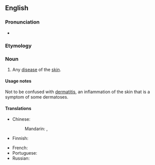 ==English==

===Pronunciation===
* {{a|UK}} {{IPA|/ˌdɜːməˈtəʊsɪs/|lang=en}}

===Etymology===
{{confix|en|dermato|osis}}

===Noun===
{{en-noun|dermatoses}}
{{wikipedia}}

# {{lb|en|medicine}} Any [[disease]] of the [[skin]].

====Usage notes====
Not to be confused with [[dermatitis]], an inflammation of the skin that is a symptom of some dermatoses.

====Translations====
{{trans-top|disease of the skin}}
* Chinese:
*: Mandarin: {{t+|cmn|皮膚病}}, {{t+|cmn|皮肤病|tr=pífūbìng}}
* Finnish: {{t|fi|dermatoosi}}
{{trans-mid}}
* French: {{t+|fr|dermatose|f}}
* Portuguese: {{t+|pt|dermatose|f}}
* Russian: {{t+|ru|дермато́з|m|sc=Cyrl}}
{{trans-bottom}}